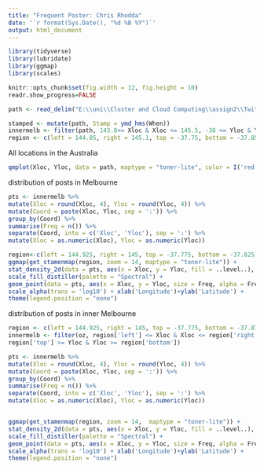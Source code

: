 ---
title: "Frequent Poster: Chris Rhodda"
date: '`r format(Sys.Date(), "%d %B %Y")`'
output: html_document
---


```{r setup, echo=FALSE, message=FALSE, warning = FALSE}

library(tidyverse)
library(lubridate)
library(ggmap)
library(scales)

knitr::opts_chunk$set(fig.width = 12, fig.height = 10)
readr.show_progress=FALSE

path <- read_delim("E:\\uni\\Cluster and Cloud Computing\\assign2\\TwitterExplore\\Analysis\\MultiCities\\bin\\ChrisRhoddaPath.csv", ",", col_types = "ccnn", quote = '', progress = FALSE)

stamped <- mutate(path, Stamp = ymd_hms(When))
innermelb <- filter(path, 143.8<= Xloc & Xloc <= 145.5, -38 <= Yloc & Yloc <= -37)
region <- c(left = 144.85, right = 145.1, top = -37.75, bottom = -37.85)

```


All locations in the Australia

```{r echo=FALSE, warning=FALSE }

qmplot(Xloc, Yloc, data = path, maptype = "toner-lite", color = I('red'), alpha = 0.5) + theme(legend.position = "none")

```


distribution of posts in Melbourne

```{r echo=FALSE,fig.height = 12,warning = FALSE}

pts <- innermelb %>%  
mutate(Xloc = round(Xloc, 4), Yloc = round(Yloc, 4)) %>%
mutate(Coord = paste(Xloc, Yloc, sep = ':')) %>%
group_by(Coord) %>%
summarise(Freq = n()) %>%
separate(Coord, into = c('Xloc', 'Yloc'), sep = ':') %>%
mutate(Xloc = as.numeric(Xloc), Yloc = as.numeric(Yloc))

region<-c(left = 144.925, right = 145, top = -37.775, bottom = -37.825)
ggmap(get_stamenmap(region, zoom = 14, maptype = "toner-lite")) +
stat_density_2d(data = pts, aes(x = Xloc, y = Yloc, fill = ..level..), geom = "polygon", alpha = 0.5) +
scale_fill_distiller(palette = "Spectral") +
geom_point(data = pts, aes(x = Xloc, y = Yloc, size = Freq, alpha = Freq), color = 'navy') +
scale_alpha(trans = 'log10') + xlab('Longitude')+ylab('Latitude') +
theme(legend.position = "none")

```



distribution of posts in inner Melbourne

```{r echo=FALSE,fig.height = 12,warning = FALSE}


region <- c(left = 144.925, right = 145, top = -37.775, bottom = -37.875)
innermelb <- filter(oz, region['left'] <= Xloc & Xloc <= region['right'],
region['top'] >= Yloc & Yloc >= region['bottom'])

pts <- innermelb %>%  
mutate(Xloc = round(Xloc, 4), Yloc = round(Yloc, 4)) %>%
mutate(Coord = paste(Xloc, Yloc, sep = ':')) %>%
group_by(Coord) %>%
summarise(Freq = n()) %>%
separate(Coord, into = c('Xloc', 'Yloc'), sep = ':') %>%
mutate(Xloc = as.numeric(Xloc), Yloc = as.numeric(Yloc))


ggmap(get_stamenmap(region, zoom = 14,  maptype = "toner-lite")) +
stat_density_2d(data = pts, aes(x = Xloc, y = Yloc, fill = ..level..), geom = "polygon", alpha = 0.5) +
scale_fill_distiller(palette = "Spectral") +
geom_point(data = pts, aes(x = Xloc, y = Yloc, size = Freq, alpha = Freq), color = 'navy') +
scale_alpha(trans = 'log10') + xlab('Longitude')+ylab('Latitude') +
theme(legend.position = "none")


```